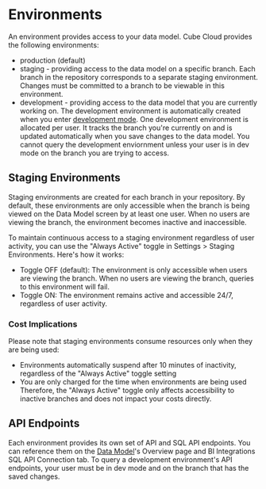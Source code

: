 # Environments

An environment provides access to your data model. Cube Cloud provides the following environments:
- production (default)
- staging - providing access to the data model on a specific branch.
  Each branch in the repository corresponds to a separate staging environment.
  Changes must be committed to a branch to be viewable in this environment.
- development - providing access to the data model that you are currently working on.
  The development environment is automatically created when you enter [development mode][ref-dev-mode].
  One development environment is allocated per user.
  It tracks the branch you're currently on and is updated automatically when you save changes to the data model.
  You cannot query the development enviornment unless your user is in dev mode on the branch you are trying to access.

## Staging Environments
Staging environments are created for each branch in your repository. By default, these environments are only accessible when the branch is being viewed on the Data Model screen by at least one user. When no users are viewing the branch, the environment becomes inactive and inaccessible.

To maintain continuous access to a staging environment regardless of user activity, you can use the "Always Active" toggle in Settings > Staging Environments. Here's how it works:

- Toggle OFF (default): The environment is only accessible when users are viewing the branch. When no users are viewing the branch, queries to this environment will fail.
- Toggle ON: The environment remains active and accessible 24/7, regardless of user activity.

### Cost Implications
Please note that staging environments consume resources only when they are being used:
- Environments automatically suspend after 10 minutes of inactivity, regardless of the "Always Active" toggle setting
- You are only charged for the time when environments are being used
Therefore, the "Always Active" toggle only affects accessibility to inactive branches and does not impact your costs directly.

<Screenshot
  src="https://ucarecdn.com/b0e81a61-5887-424b-af89-d5e9cebb24f2/"
  alt="Staging Environments settings"
/>

## API Endpoints
Each environment provides its own set of API and SQL API endpoints.
You can reference them on the [Data Model][ref-data-model]'s Overview page and <Btn>BI Integrations</Btn> SQL API Connection tab.
To query a development environment's API endpoints, your user must be in dev mode and on the branch that has the saved changes.

<Screenshot
  src="https://ucarecdn.com/e1cddf72-3044-4d72-a0b9-023bf3285786/"
  alt="Data Model's Overview page"
/>
<Screenshot
  src="https://ucarecdn.com/64e244dc-3632-4403-bea5-38b9632094cc/"
  alt="BI Integrations SQL API Connection tab"
/>

[ref-dev-mode]: /product/workspace/dev-mode
[ref-data-model]: /product/workspace/data-model
